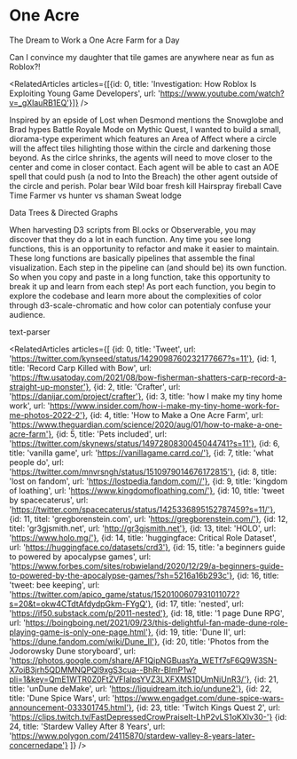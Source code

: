 
<Meta title="design system/organisms/worlds/one acre" />

# One Acre

<Subtitle>The Dream to Work a One Acre Farm for a Day</Subtitle>

<Paragraph>Can I convince my daughter that tile games are anywhere near as fun as Roblox?!</Paragraph>

<RelatedArticles articles={[{id: 0, title: 'Investigation: How Roblox Is Exploiting Young Game Developers', url: 'https://www.youtube.com/watch?v=_gXlauRB1EQ'}]} />

<Paragraph>
Inspired by an epside of Lost when Desmond mentions the <Link url="https://lostpedia.fandom.com/wiki/Snowglobe">Snowglobe</Link> and Brad hypes <Link url="https://mythic-quest.fandom.com/wiki/Battle_Royale_mode">Battle Royale Mode</Link> on Mythic Quest, I wanted to build a small, diorama-type experiment which features an Area of Affect where a circle will the affect tiles hilighting those within the circle and darkening those beyond. 
</Paragraph>
<Paragraph>
As the cirlce shrinks, the agents will need to move closer to the center and come in closer contact. Each agent will be able to cast an AOE spell that could push (a nod to <Link url="https://www.polygon.com/2018/2/26/17053646/into-the-breach-preview-impressions-difficulty-ftl-roguelike-pc">Into the Breach</Link>) the other agent outside of the circle and perish.
</Paragraph>

<List>
    <ListItem>Polar bear</ListItem>
    <ListItem>Wild boar fresh kill</ListItem>
    <ListItem>Hairspray fireball</ListItem>
    <ListItem>Cave</ListItem>
    <ListItem>Time</ListItem>
    <ListItem>Farmer vs hunter vs shaman</ListItem>
    <ListItem>Sweat lodge</ListItem>
</List>

<Subtitle>Data Trees & Directed Graphs</Subtitle>

<Paragraph>
When harvesting D3 scripts from <Link url="https://bl.ocks.org/">Bl.ocks</Link> or <Link url="https://observablehq.com/">Observerable</Link>, you may discover that they do a lot in each function. Any time you see long functions, this is an opportunity to refactor and make it easier to maintain.
These long functions are basically pipelines that assemble the final visualization. 
</Paragraph>

<Paragraph>
Each step in the pipeline can (and should be) its own function. So when you copy and paste in a long function, take this opportunity to break it up and learn from each step! 
</Paragraph>

<Paragraph>
As port each function, you begin to explore the codebase and learn more about the complexities of color through <Link url="https://github.com/d3/d3-scale-chromatic">d3-scale-chromatic</Link> and how color can potentialy confuse your audience.
</Paragraph>

<Subtitle>text-parser</Subtitle>

<RelatedArticles articles={[
    {id: 0, title: 'Tweet', url: 'https://twitter.com/kynseed/status/1429098760232177667?s=11'},
    {id: 1, title: 'Record Carp Killed with Bow', url: 'https://ftw.usatoday.com/2021/08/bow-fisherman-shatters-carp-record-a-straight-up-monster'},
    {id: 2, title: 'Crafter', url: 'https://danijar.com/project/crafter'},
    {id: 3, title: 'how I make my tiny home work', url: 'https://www.insider.com/how-i-make-my-tiny-home-work-for-me-photos-2022-2'},
    {id: 4, title: 'How to Make a One Acre Farm', url: 'https://www.theguardian.com/science/2020/aug/01/how-to-make-a-one-acre-farm'},
    {id: 5, title: 'Pets included', url: 'https://twitter.com/skynews/status/1497280830045044741?s=11'},
    {id: 6, title: 'vanilla game', url: 'https://vanillagame.carrd.co/'},
    {id: 7, title: 'what people do', url: 'https://twitter.com/mnvrsngh/status/1510979014676172815'},
    {id: 8, title: 'lost on fandom', url: 'https://lostpedia.fandom.com//'},
    {id: 9, title: 'kingdom of loathing', url: 'https://www.kingdomofloathing.com/'},
    {id: 10, title: 'tweet by spacecaterus', url: 'https://twitter.com/spacecaterus/status/1425336895152787459?s=11/'},
    {id: 11, titel: 'gregborenstein.com', url: 'https://gregborenstein.com/'},
    {id: 12, titel: 'gr3gjsmith.net', url: 'http://gr3gjsmith.net'},
    {id: 13, titel: 'HOLO', url: 'https://www.holo.mg/'},
    {id: 14, title: 'huggingface: Critical Role Dataset', url: 'https://huggingface.co/datasets/crd3'},
    {id: 15, title: 'a beginners guide to powered by apocalypse games', url: 'https://www.forbes.com/sites/robwieland/2020/12/29/a-beginners-guide-to-powered-by-the-apocalypse-games/?sh=5216a16b293c'},
    {id: 16, title: 'tweet: bee keeping', url: 'https://twitter.com/apico_game/status/1520100607931011072?s=20&t=okw4CTdtAfdydpGkm-FYgQ'},
    {id: 17, title: 'nested', url: 'https://if50.substack.com/p/2011-nested'},
    {id: 18, title: '1 page Dune RPG', url: 'https://boingboing.net/2021/09/23/this-delightful-fan-made-dune-role-playing-game-is-only-one-page.html'},
    {id: 19, title: 'Dune II', url: 'https://dune.fandom.com/wiki/Dune_II'},
    {id: 20, title: 'Photos from the Jodorowsky Dune storyboard', url: 'https://photos.google.com/share/AF1QipNGBuasYa_WETf7sF6Q9W3SN-X7oiB3jrh5QDMMNQPQl9xgS3cua--BhRr-BImP1w?pli=1&key=QmE1WTR0Z0FtZVFIalpsYVZ3LXFXMS1DUmNiUnR3/'},
    {id: 21, title: 'unDune deMake', url: 'https://liquidream.itch.io/undune2'},
    {id: 22, title: 'Dune Spice Wars', url: 'https://www.engadget.com/dune-spice-wars-announcement-033301745.html'},
    {id: 23, title: 'Twitch Kings Quest 2', url: 'https://clips.twitch.tv/FastDepressedCrowPraiseIt-LhP2vLS1oKXlv30-'}
    {id: 24, title: 'Stardew Valley After 8 Years', url: 'https://www.polygon.com/24115870/stardew-valley-8-years-later-concernedape'}
]} />